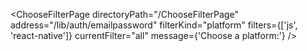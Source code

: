 

<ChooseFilterPage
  directoryPath="/ChooseFilterPage"
  address="/lib/auth/emailpassword"
  filterKind="platform"
  filters={['js', 'react-native']}
  currentFilter="all"
  message={'Choose a platform:'}
/>
